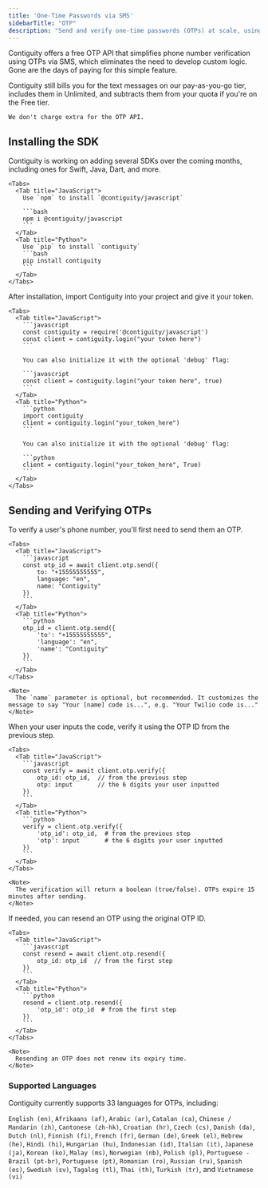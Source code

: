 ```yaml
---
title: 'One-Time Passwords via SMS'
sidebarTitle: "OTP"
description: "Send and verify one-time passwords (OTPs) at scale, using Contiguity."
---
```

Contiguity offers a free OTP API that simplifies phone number verification using OTPs via SMS, which eliminates the need to develop custom logic. Gone are the days of paying for this simple feature.

<Warning>
    Contiguity still bills you for the text messages on our pay-as-you-go tier, includes them in Unlimited, and subtracts them from your quota if you're on the Free tier. 
    
    We don't charge extra for the OTP API.
</Warning>

## Installing the SDK
<Steps>
<Step title="Install the SDK">
    Contiguity is working on adding several SDKs over the coming months, including ones for Swift, Java, Dart, and more.

    <Tabs>
      <Tab title="JavaScript">
        Use `npm` to install `@contiguity/javascript`

        ```bash
        npm i @contiguity/javascript
        ```
      </Tab>
      <Tab title="Python">
        Use `pip` to install `contiguity`
        ```bash
        pip install contiguity
        ```
      </Tab>
    </Tabs>
  </Step>

  <Step title="Initialize the Client">
    After installation, import Contiguity into your project and give it your token.

    <Tabs>
      <Tab title="JavaScript">
        ```javascript
        const contiguity = require('@contiguity/javascript')
        const client = contiguity.login("your token here")
        ```

        You can also initialize it with the optional 'debug' flag:

        ```javascript
        const client = contiguity.login("your token here", true)
        ```
      </Tab>
      <Tab title="Python">
        ```python
        import contiguity
        client = contiguity.login("your_token_here")
        ```

        You can also initialize it with the optional 'debug' flag:

        ```python
        client = contiguity.login("your_token_here", True)
        ```
      </Tab>
    </Tabs>
  </Step>
</Steps>

## Sending and Verifying OTPs
<Steps>
<Step title="Send an OTP">
    To verify a user's phone number, you'll first need to send them an OTP.

    <Tabs>
      <Tab title="JavaScript">
        ```javascript
        const otp_id = await client.otp.send({ 
            to: "+15555555555", 
            language: "en", 
            name: "Contiguity" 
        })
        ```
      </Tab>
      <Tab title="Python">
        ```python
        otp_id = client.otp.send({
            'to': "+15555555555",
            'language': "en",
            'name': "Contiguity"
        })
        ```
      </Tab>
    </Tabs>

    <Note>
      The `name` parameter is optional, but recommended. It customizes the message to say "Your [name] code is...", e.g. "Your Twilio code is..."
    </Note>
  </Step>

  <Step title="Verify the Code">
    When your user inputs the code, verify it using the OTP ID from the previous step.

    <Tabs>
      <Tab title="JavaScript">
        ```javascript
        const verify = await client.otp.verify({
            otp_id: otp_id,  // from the previous step
            otp: input       // the 6 digits your user inputted
        })
        ```
      </Tab>
      <Tab title="Python">
        ```python
        verify = client.otp.verify({
            'otp_id': otp_id,  # from the previous step
            'otp': input       # the 6 digits your user inputted
        })
        ```
      </Tab>
    </Tabs>

    <Note>
      The verification will return a boolean (true/false). OTPs expire 15 minutes after sending.
    </Note>
  </Step>

  <Step title="Resend if Needed">
    If needed, you can resend an OTP using the original OTP ID.

    <Tabs>
      <Tab title="JavaScript">
        ```javascript
        const resend = await client.otp.resend({
            otp_id: otp_id  // from the first step
        })
        ```
      </Tab>
      <Tab title="Python">
        ```python
        resend = client.otp.resend({
            'otp_id': otp_id  # from the first step
        })
        ```
      </Tab>
    </Tabs>

    <Note>
      Resending an OTP does not renew its expiry time.
    </Note>
  </Step>
</Steps>

### Supported Languages
Contiguity currently supports 33 languages for OTPs, including:

 `English (en)`, `Afrikaans (af)`, `Arabic (ar)`, `Catalan (ca)`, `Chinese / Mandarin (zh)`, `Cantonese (zh-hk)`, `Croatian (hr)`, `Czech (cs)`, `Danish (da)`, `Dutch (nl)`, `Finnish (fi)`, `French (fr)`, `German (de)`, `Greek (el)`, `Hebrew (he)`, `Hindi (hi)`, `Hungarian (hu)`, `Indonesian (id)`, `Italian (it)`, `Japanese (ja)`, `Korean (ko)`, `Malay (ms)`, `Norwegian (nb)`, `Polish (pl)`, `Portuguese - Brazil (pt-br)`, `Portuguese (pt)`, `Romanian (ro)`, `Russian (ru)`, `Spanish (es)`, `Swedish (sv)`, `Tagalog (tl)`, `Thai (th)`, `Turkish (tr)`, and `Vietnamese (vi)`
